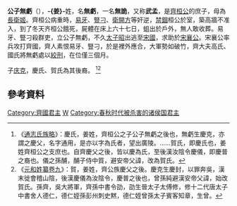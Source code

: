 {{unreferenced|time=2014-2-26}}
'''公子無虧'''（{{bd|？||前642年|}}），'''-{姜}-'''姓，名'''無虧'''，一名'''無詭'''，又称'''武孟'''，是[[齊桓公|齊桓公]]的庶子，母為[[長衛姬|長衛姬]]。齊桓公病重時，[[易牙|易牙]]、[[豎刁|豎刁]]、[[衛開方|衛開方]]等奸逆，[[禁錮|禁錮]]桓公於室，築高牆不准入，到了冬天齐桓公餓死，屍體在床上六十七日，蛆出於戶外，無人敢收葬。易牙、豎刁殺群吏，立公子無虧，不久[[齊孝公|太子昭]]出逃至[[宋國|宋國]]，求助於[[宋襄公|宋襄公]]。宋襄公率兵攻打齊國，齊人素恨易牙、豎刁，於是裡外應合，大軍勢如破竹，齊大夫高氏、國氏將無虧處以[[絞刑|絞刑]]，在位僅三個月。

子[[庆克|庆克]]，慶氏、賀氏為其後裔。
<ref>《[[s:通志_(四庫全書本)/卷027|通志氏族略]]》：慶氏，姜姓，齊桓公之子公子無虧之後也，無虧生慶克，亦謂之慶父，名字通用，是亦以字為氏者，望出廣陵。......賀氏，即慶氏也，姜姓齊桓公之支庶也。自齊慶父之後，皆以慶為氏，至後漢汝陰令慶儀，即慶普之裔也。儀之孫酺，酺子侍中質，避安帝父諱，改為賀氏。</ref><ref>《[[s:元和姓纂_(四庫全書本)/卷09|元和姓纂卷九]]》：賀，姜姓，齊公族慶父之後。慶克生慶封，以罪奔吳，漢末徙會稽山陰，後漢慶儀為汝陰令，慶普之後也，曾孫純避漢安帝父諱，始改賀氏。孫齊，吳大將軍，齊孫中書令劭，劭生晉太子太傅修，修十二代唐太子中書舍人德仁，德仁姪孫彭州刺史黙，德仁姪曾孫太子賓客知章，生曾。</ref>

==參考資料==
{{reflist}}

{{中国皇帝|父[[齊桓公|齊桓公]]|弟[[齊孝公|齊孝公]]|[[齊國君主|齊國君主]]|前643年—前642年}}
{{齊國君主}}
[[Category:齊國君主|Category:齊國君主]]
[[Category:姜姓|W]]
[[Category:春秋时代被杀害的诸侯国君主|Category:春秋时代被杀害的诸侯国君主]]